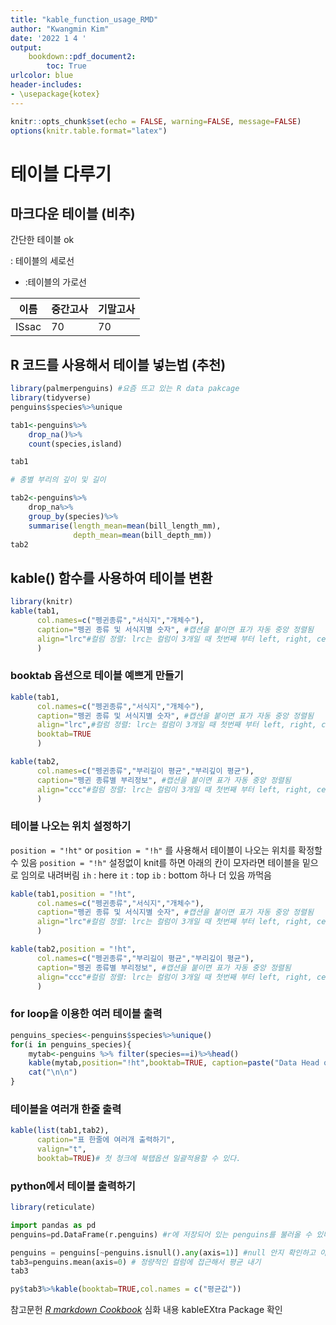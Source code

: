 ```yaml
---
title: "kable_function_usage_RMD"
author: "Kwangmin Kim"
date: '2022 1 4 '
output: 
    bookdown::pdf_document2:
        toc: True
urlcolor: blue
header-includes:
- \usepackage{kotex}
---
```




```r
knitr::opts_chunk$set(echo = FALSE, warning=FALSE, message=FALSE)
options(knitr.table.format="latex")
```

# 테이블 다루기

## 마크다운 테이블 (비추)

간단한 테이블 ok

| : 테이블의 세로선
- :테이블의 가로선

|이름 |중간고사|기말고사|
|-----|--------|--------|
|ISsac|  70    | 70     |


## R 코드를 사용해서 테이블 넣는법 (추천)


```r
library(palmerpenguins) #요즘 뜨고 있는 R data pakcage
library(tidyverse)
penguins$species%>%unique

tab1<-penguins%>%
    drop_na()%>%
    count(species,island)

tab1
```


```r
# 종별 부리의 깊이 및 길이

tab2<-penguins%>%
    drop_na%>%
    group_by(species)%>%
    summarise(length_mean=mean(bill_length_mm),
              depth_mean=mean(bill_depth_mm))
tab2
```


## kable() 함수를 사용하여 테이블 변환

```r
library(knitr)
kable(tab1,
      col.names=c("펭귄종류","서식지","개체수"),
      caption="펭귄 종류 및 서식지별 숫자", #캡션을 붙이면 표가 자동 중앙 정렬됨
      align="lrc"#컬럼 정렬: lrc는 컬럼이 3개일 때 첫번째 부터 left, right, center 로 정렬
      )
```

### booktab 옵션으로 테이블 예쁘게 만들기
```r
kable(tab1,
      col.names=c("펭귄종류","서식지","개체수"),
      caption="펭귄 종류 및 서식지별 숫자", #캡션을 붙이면 표가 자동 중앙 정렬됨
      align="lrc",#컬럼 정렬: lrc는 컬럼이 3개일 때 첫번째 부터 left, right, center 로 정렬
      booktab=TRUE
      )
```


```r
kable(tab2,
      col.names=c("펭귄종류","부리길이 평균","부리깊이 평균"),
      caption="펭귄 종류별 부리정보", #캡션을 붙이면 표가 자동 중앙 정렬됨
      align="ccc"#컬럼 정렬: lrc는 컬럼이 3개일 때 첫번째 부터 left, right, center 로 정렬
      )
```

### 테이블 나오는 위치 설정하기

`position = "!ht"` or `position = "!h"` 를  사용해서 테이블이 나오는 위치를 확정할 수 있음
`position = "!h"` 설정없이 knit를 하면 아래의 칸이 모자라면 테이블을 밑으로 임의로 내려버림
`ih` : here
`it` : top
`ib` : bottom
하나 더 있음 까먹음

```r
kable(tab1,position = "!ht",
      col.names=c("펭귄종류","서식지","개체수"),
      caption="펭귄 종류 및 서식지별 숫자", #캡션을 붙이면 표가 자동 중앙 정렬됨
      align="lrc"#컬럼 정렬: lrc는 컬럼이 3개일 때 첫번째 부터 left, right, center 로 정렬
      )
```


```r
kable(tab2,position = "!ht",
      col.names=c("펭귄종류","부리길이 평균","부리깊이 평균"),
      caption="펭귄 종류별 부리정보", #캡션을 붙이면 표가 자동 중앙 정렬됨
      align="ccc"#컬럼 정렬: lrc는 컬럼이 3개일 때 첫번째 부터 left, right, center 로 정렬
      )
```

### for loop을 이용한 여러 테이블 출력

```r
penguins_species<-penguins$species%>%unique()
for(i in penguins_species){
    mytab<-penguins %>% filter(species==i)%>%head()
    kable(mytab,position="!ht",booktab=TRUE, caption=paste("Data Head of ", i))%>%print()
    cat("\n\n")
}
```


### 테이블을 여러개 한줄 출력

```r
kable(list(tab1,tab2),
      caption="표 한줄에 여러개 출력하기",
      valign="t",
      booktab=TRUE)# 첫 청크에 북탭옵션 일괄적용할 수 있다.
```

### python에서 테이블 출력하기

```r
library(reticulate)
```

```python
import pandas as pd
penguins=pd.DataFrame(r.penguins) #r에 저장되어 있는 penguins를 불러올 수 있다.
```

```python
penguins = penguins[~penguins.isnull().any(axis=1)] #null 안지 확인하고 아닌 경우에만 출력
tab3=penguins.mean(axis=0) # 정량적인 컬럼에 접근해서 평균 내기
tab3
```

```r
py$tab3%>%kable(booktab=TRUE,col.names = c("평균값"))
```

참고문헌
*[R markdown Cookbook](https://bookdown.org/yihui/rmarkdown-cookbook/tables.html)
    *심화 내용 kableEXtra Package 확인 
